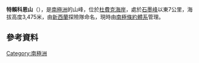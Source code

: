 {{coord|85|3|S|173|27|E|display=title}}

'''特賴科恩山'''（{{lang-en|Tricorn Mountain}}），是[[南極洲|南極洲]]的山峰，位於[[杜費克海岸|杜費克海岸]]，處於[[石墨峰|石墨峰]]以東7公里，海拔高度3,475米，由[[新西蘭|新西蘭]]探險隊命名，現時由[[南極條約體系|南極條約體系]]管理。

==參考資料==
{{usgs-gazetteer}}

{{DEFAULTSORT:Tricorn Mountain}}
[[Category:南極洲|Category:南極洲]]


{{DufekCoast-geo-stub}}